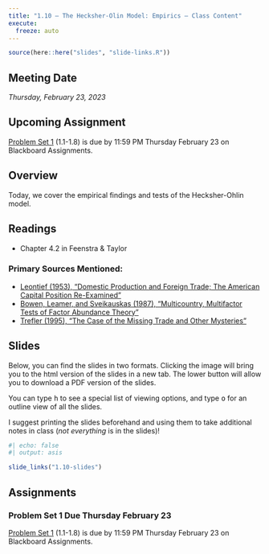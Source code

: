 ```yaml
---
title: "1.10 — The Hecksher-Olin Model: Empirics — Class Content"
execute:
  freeze: auto
---
```


```r
source(here::here("slides", "slide-links.R"))
```

::: {.callout-note appearance="minimal"}
# Meeting Date

*Thursday, February 23, 2023*
:::

::: callout-warning
# Upcoming Assignment
[Problem Set 1](/assignment/01-problem-set) (1.1-1.8) is due by 11:59 PM Thursday February 23 on Blackboard Assignments.
:::

## <i class="fas fa-info-circle fa-lg"></i> Overview

Today, we cover the empirical findings and tests of the Hecksher-Ohlin model.

## <i class="fas fa-book-reader fa-lg"></i> Readings

- Chapter 4.2 in Feenstra & Taylor

### Primary Sources Mentioned:

- [<i class="fas fa-file-pdf"></i> Leontief (1953), “Domestic Production and Foreign Trade; The American Capital Position Re-Examined”](/readings/Leontief-1953.pdf)
- [<i class="fas fa-file-pdf"></i> Bowen, Leamer, and Sveikauskas (1987), “Multicountry, Multifactor Tests of Factor Abundance Theory”](/readings/Bowen-1987.pdf)
- [<i class="fas fa-file-pdf"></i> Trefler (1995), “The Case of the Missing Trade and Other Mysteries”](/readings/Trefler-1995.pdf)

## <i class="fas fa-chalkboard-teacher"></i> Slides

Below, you can find the slides in two formats. Clicking the image will bring you to the html version of the slides in a new tab. The lower button will allow you to download a PDF version of the slides.

::: callout-tip
You can type <kbd>h</kbd> to see a special list of viewing options, and type <kbd>o</kbd> for an outline view of all the slides.
:::

I suggest printing the slides beforehand and using them to take additional notes in class (*not everything* is in the slides)!

```r
#| echo: false
#| output: asis

slide_links("1.10-slides")
```

## <i class="fas fa-laptop-code"></i> Assignments

### Problem Set 1 Due Thursday February 23

[Problem Set 1](/assignment/01-problem-set) (1.1-1.8) is due by 11:59 PM Thursday February 23 on Blackboard Assignments.
